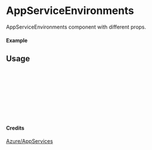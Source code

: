 
<Meta of={AppServiceEnvironments} title="Azure/AppServices/AppServiceEnvironments" />

# AppServiceEnvironments

AppServiceEnvironments component with different props.

#### Example

<Canvas of={AppServiceEnvironments.Primary} />

## Usage

```ts
import { AppServiceEnvironments } from "yadl-ui";

const Example = () => {
  return (
      <AppServiceEnvironments />
  );
};

export default Example;
```

#### Credits
[Azure/AppServices](https://learn.microsoft.com/en-us/azure/architecture/icons/)
